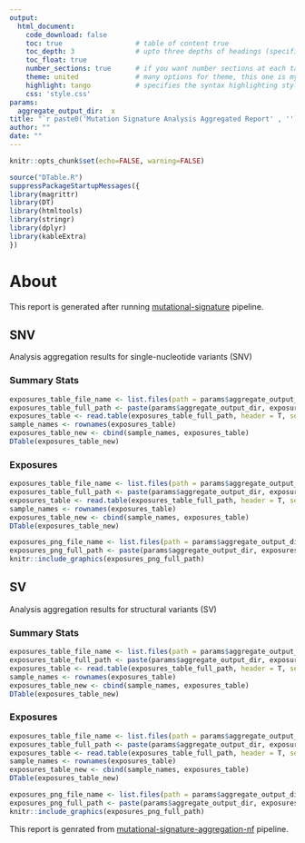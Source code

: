 ```yaml
---
output: 
  html_document:
    code_download: false
    toc: true                  # table of content true
    toc_depth: 3               # upto three depths of headings (specified by #, ## and ###)
    toc_float: true
    number_sections: true      # if you want number sections at each table header
    theme: united              # many options for theme, this one is my favorite.
    highlight: tango           # specifies the syntax highlighting style
    css: 'style.css'
params:
  aggregate_output_dir:  x
title: "`r paste0('Mutation Signature Analysis Aggregated Report' , '') `"
author: ""
date: ""
---
```


```r
knitr::opts_chunk$set(echo=FALSE, warning=FALSE)
```

```r
source("DTable.R")
suppressPackageStartupMessages({
library(magrittr)
library(DT)
library(htmltools)
library(stringr)
library(dplyr)
library(kableExtra)
})
```

# About

This report is generated after running [mutational-signature](https://github.com/lifebit-ai/mutational-signature-nf) pipeline.

## SNV 

Analysis aggregation results for single-nucleotide variants (SNV)

### Summary Stats

```r
exposures_table_file_name <- list.files(path = params$aggregate_output_dir, pattern = "snv_summaryStats.tsv")
exposures_table_full_path <- paste(params$aggregate_output_dir, exposures_table_file_name, sep="/")
exposures_table <- read.table(exposures_table_full_path, header = T, sep = "\t")
sample_names <- rownames(exposures_table)
exposures_table_new <- cbind(sample_names, exposures_table)
DTable(exposures_table_new)
```

### Exposures

```r
exposures_table_file_name <- list.files(path = params$aggregate_output_dir, pattern = "snv_exposures.tsv")
exposures_table_full_path <- paste(params$aggregate_output_dir, exposures_table_file_name, sep="/")
exposures_table <- read.table(exposures_table_full_path, header = T, sep = "\t")
sample_names <- rownames(exposures_table)
exposures_table_new <- cbind(sample_names, exposures_table)
DTable(exposures_table_new)
```

```r
exposures_png_file_name <- list.files(path = params$aggregate_output_dir, pattern = "snv_exposures.png")
exposures_png_full_path <- paste(params$aggregate_output_dir, exposures_png_file_name, sep="/")
knitr::include_graphics(exposures_png_full_path)
```

## SV 

Analysis aggregation results for structural variants (SV)

### Summary Stats

```r
exposures_table_file_name <- list.files(path = params$aggregate_output_dir, pattern = "sv_summaryStats.tsv")
exposures_table_full_path <- paste(params$aggregate_output_dir, exposures_table_file_name, sep="/")
exposures_table <- read.table(exposures_table_full_path, header = T, sep = "\t")
sample_names <- rownames(exposures_table)
exposures_table_new <- cbind(sample_names, exposures_table)
DTable(exposures_table_new)
```

### Exposures

```r
exposures_table_file_name <- list.files(path = params$aggregate_output_dir, pattern = "sv_exposures.tsv")
exposures_table_full_path <- paste(params$aggregate_output_dir, exposures_table_file_name, sep="/")
exposures_table <- read.table(exposures_table_full_path, header = T, sep = "\t")
sample_names <- rownames(exposures_table)
exposures_table_new <- cbind(sample_names, exposures_table)
DTable(exposures_table_new)
```

```r
exposures_png_file_name <- list.files(path = params$aggregate_output_dir, pattern = "sv_exposures.png")
exposures_png_full_path <- paste(params$aggregate_output_dir, exposures_png_file_name, sep="/")
knitr::include_graphics(exposures_png_full_path)
```

This report is genrated from [mutational-signature-aggregation-nf](https://github.com/lifebit-ai/mutational-signature-aggregation-nf) pipeline.